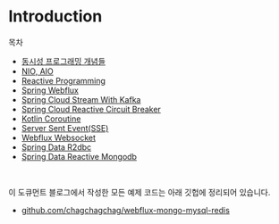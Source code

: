 # Introduction
목차
- [동시성 프로그래밍 개념들](/concurrent-programming-basic/)
- [NIO, AIO](/nio-and-netty/)
- [Reactive Programming](/reactive-programming/)
- [Spring Webflux](/spring-webflux/)
- [Spring Cloud Stream With Kafka](/spring-cloud-stream/)
- [Spring Cloud Reactive Circuit Breaker](/spring-cloud-reactive-circuitbreaker/)
- [Kotlin Coroutine](/kotlin-coroutine/)
- [Server Sent Event(SSE)](/server-sent-event/)
- [Webflux Websocket](/webflux-websocket/)
- [Spring Data R2dbc](/r2dbc-mysql/)
- [Spring Data Reactive Mongodb](/reactive-mongodb/)
<br/>



이 도큐먼트 블로그에서 작성한 모든 예제 코드는 아래 깃헙에 정리되어 있습니다.
- [github.com/chagchagchag/webflux-mongo-mysql-redis](https://github.com/chagchagchag/webflux-mongo-mysql-redis)

<br/>

